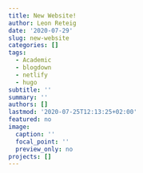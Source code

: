 ```yaml
---
title: New Website!
author: Leon Reteig
date: '2020-07-29'
slug: new-website
categories: []
tags:
  - Academic
  - blogdown
  - netlify
  - hugo
subtitle: ''
summary: ''
authors: []
lastmod: '2020-07-25T12:13:25+02:00'
featured: no
image:
  caption: ''
  focal_point: ''
  preview_only: no
projects: []
---
```

